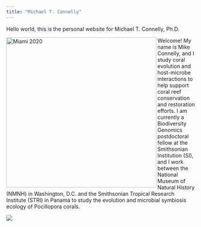```yaml
---
title: "Michael T. Connelly"
---
```


Hello world, this is the personal website for Michael T. Connelly, Ph.D. 

<img align="left" src="./images/Mike_3MT_headshot.JPG" width="400" alt="Miami 2020">  

Welcome! My name is Mike Connelly, and I study coral evolution and host-microbe interactions to help support coral reef conservation and restoration efforts. I am currently a Biodiversity Genomics postdoctoral fellow at the Smithsonian Institution (SI), and I work between the National Museum of Natural History (NMNH) in Washington, D.C. and the Smithsonian Tropical Research Institute (STRI) in Panamá to study the evolution and microbial symbiosis ecology of Pocillopora corals.

![](./images/Champion_Green_Pocillopora.JPG)
